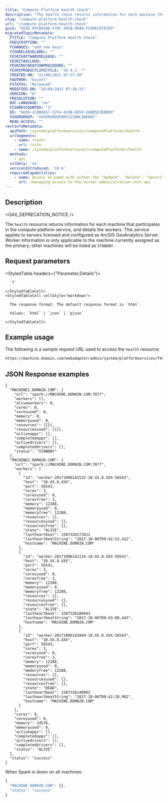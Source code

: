 ```yaml
---
title: "Compute Platform health check"
description: "The health check returns information for each machine that participates in the Compute Platform service, and details the workers."
slug: "compute-platform-health-check"
url: "/compute-platform-health-check"
guid: "GUID-93CBA58D-578C-49CB-9848-FC09ECD787ED"
migratedTopicMetadata:
  FTITLE: "Compute Platform Health Check"
  FDESCRIPTION: ""
  FCHANGES: "add new keys"
  FISHRELEASELABEL: ""
  FESRISOFTWARERELEASE: ""
  FESRITAGCLOUD: ""
  FESRIRECREATIONPROCEDURE: ""
  FESRIPRODUCTLIFECYCLE: "10.9.1- *"
  CREATED-ON: "21/09/2021 07:57:30"
  FAUTHOR: "bscott"
  FSTATUS: "Released"
  MODIFIED-ON: "28/09/2021 07:36:31"
  VERSION: "6"
  FRESOLUTION: ""
  DOC-LANGUAGE: "en"
  FISHREVCOUNTER: "3"
  ED: "GUID-2CDB0A57-52F4-410B-8D59-EA8B5E3EBBE0"
  FUSERGROUP: "VUSERGROUPARCGISONLINEDOC"
  READ-ACCESS: ""
restInfoMetadata:
  apiPath: /system/platformservices/<computePlatform>/health
  urlSegments:
    - name: <root>
      url: /site
    - name: /system/platformservices/<computePlatform>/health
  methods:
    - get
  sslOnly: 'no'
  versionIntroduced: '10.6'
  requiredCapabilities:
    - name: Access allowed with either the "Update", "Delete", "Security and Infrastructure", or "Servers" privileges
      url: /managing-access-to-the-server-administration-rest-api
---
```


## Description

<GAX_DEPRECATION_NOTICE />

The `health` resource returns information for each machine that participates in the compute platform service, and details the workers. This service applies to servers licensed and configured as ArcGIS GeoAnalytics Server. Worker information is only applicable to the machine currently assigned as the primary; other machines will be listed as `STANDBY`.


##  Request parameters

<StyledTable headers={"Parameter,Details"}>
  <StyledTableRow>
    <StyledTableCell cellStyle="markdown">

      `f` 

    </StyledTableCell>
    <StyledTableCell cellStyle="markdown">

      The response format. The default response format is `html`.

      Values: `html` | `json` | `pjson`

    </StyledTableCell>
  </StyledTableRow>
</StyledTable>


## Example usage

The following is a sample request URL used to access the `health` resource:

```markdown
https://machine.domain.com/webadaptor/admin/system/platformservices/f44d878f-1341-4444-aa1d-53597f6756c3/health?f=pjson
```

## JSON Response examples

```other
{
  "MACHINE1.DOMAIN.COM": {
    "url": "spark://MACHINE.DOMAIN.COM:7077",
    "workers": [],
    "aliveworkers": 0,
    "cores": 0,
    "coresused": 0,
    "memory": 0,
    "memoryused": 0,
    "resources": [{}],
    "resourcesused": [{}],
    "activeapps": [],
    "completedapps": [],
    "activedrivers": [],
    "completeddrivers": [],
    "status": "STANDBY"
  },
  "MACHINE2.DOMAIN.COM": {
    "url": "spark://MACHINE.DOMAIN.COM:7077",
    "workers": [
      {
        "id": "worker-20171006141522-10.XX.8.XXX-56543",
        "host": "10.XX.8.XXX",
        "port": 56543,
        "cores": 3,
        "coresused": 0,
        "coresfree": 3,
        "memory": 12288,
        "memoryused": 0,
        "memoryfree": 12288,
        "resources": {},
        "resourcesused": {},
        "resourcesfree": {},
        "state": "ALIVE",
        "lastheartbeat": 1507326173412
        "lastheartbeatString": "2017-10-06T09:42:53,412",
        "hostname": "MACHINE.DOMAIN.COM"
      },
      {
        "id": "worker-20171006141114-10.XX.8.XXX-56541",
        "host": "10.XX.8.XXX",
        "port": 56541,
        "cores": 3,
        "coresused": 0,
        "coresfree": 3,
        "memory": 12288,
        "memoryused": 0,
        "memoryfree": 12288,
        "resources": {},
        "resourcesused": {},
        "resourcesfree": {},
        "state": "ALIVE",
        "lastheartbeat": 1507326180443
        "lastheartbeatString": "2017-10-06T09:43:00,443",
        "hostname": "MACHINE.DOMAIN.COM"
      },
      {
        "id": "worker-20171006143849-10.XX.8.XXX-56543",
        "host": "10.XX.8.XXX",
        "port": 56543,
        "cores": 3,
        "coresused": 0,
        "coresfree": 3,
        "memory": 12288,
        "memoryused": 0,
        "memoryfree": 12288,
        "resources": {},
        "resourcesused": {},
        "resourcesfree": {},
        "state": "DEAD",
        "lastheartbeat": 1507326140982
        "lastheartbeatString": "2017-10-06T09:42:20,982",
        "hostname": "MACHINE.DOMAIN.COM"
      }
    ],
    "cores": 6,
    "coresused": 0,
    "memory": 24576,
    "memoryused": 0,
    "activeapps": [],
    "completedapps": [],
    "activedrivers": [],
    "completeddrivers": [],
    "status": "ALIVE" 
  },
  "status": "success"
}
```

When Spark is down on all machines:

```javascript
{
  "MACHINE.DOMAIN.COM": {},
  "status": "success"
}
```